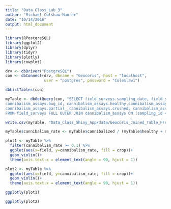```yaml
---
title: "Data_Class_Lab_3"
author: "Michael Culshaw-Maurer"
date: "10/14/2016"
output: html_document
---
```


```r
library(RPostgreSQL)
library(ggplot2)
library(dplyr)
library(tidyr)
library(plotly)
library(cowplot)
```


```r
drv <- dbDriver("PostgreSQL")
con <- dbConnect(drv, dbname = "Geocoris", host = "localhost",
                 user = "postgres", password = "Coleslaw1")
```

```r
dbListTables(con)

myTable <- dbGetQuery(con, "SELECT field_surveys.sampling_date, field_surveys.field, field_surveys.crop, 
cannibalism_assays.bug_id, cannibalism_assays.healthy,cannibalism_assays.cannibalized,
cannibalism_assays.partial_,cannibalism_assays.crushed, cannibalism_assays.species
FROM field_surveys FULL OUTER JOIN cannibalism_assays ON (sampling_id = survey_id);")

write.csv(myTable, "Data_Class_Shiny_App/data/Geocoris_Joined_Table_From_DB_Try_2")
```


```r
myTable$cannibalism_rate <- myTable$cannibalized / (myTable$healthy + myTable$cannibalized)

plot1 <- myTable %>%
  filter(cannibalism_rate >= 0.1) %>%
  ggplot(aes(x=field, y=cannibalism_rate, fill = crop))+
  geom_violin()+
  theme(axis.text.x = element_text(angle = 90, hjust = 1))

plot2 <- myTable %>%
  ggplot(aes(x=field, y=cannibalism_rate, fill = crop))+
  geom_violin()+
  theme(axis.text.x = element_text(angle = 90, hjust = 1))

ggplotly(plot1)

ggplotly(plot2)


```


